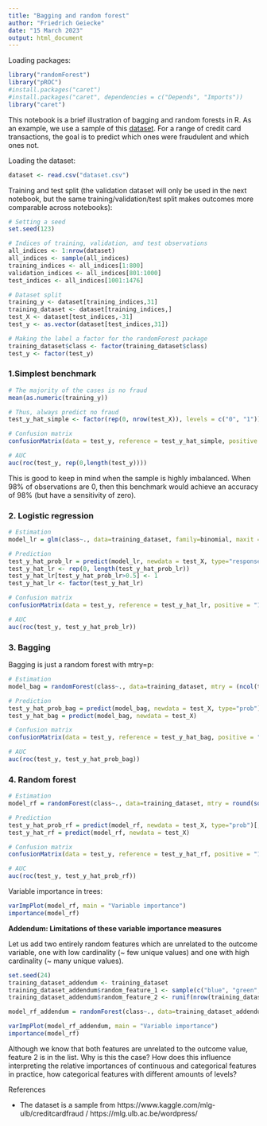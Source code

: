 ```yaml
---
title: "Bagging and random forest"
author: "Friedrich Geiecke"
date: "15 March 2023"
output: html_document
---
```


Loading packages:

```r
library("randomForest")
library("pROC")
#install.packages("caret")
#install.packages("caret", dependencies = c("Depends", "Imports"))
library("caret")
```

This notebook is a brief illustration of bagging and random forests in R. As an example, we use a sample of this [dataset](https://www.kaggle.com/mlg-ulb/creditcardfraud). For a range of credit card transactions, the goal is to predict which ones were fraudulent and which ones not.

Loading the dataset:

```r
dataset <- read.csv("dataset.csv")
```

Training and test split (the validation dataset will only be used in the next notebook, but the same training/validation/test split makes outcomes more comparable across notebooks):

```r
# Setting a seed
set.seed(123)

# Indices of training, validation, and test observations
all_indices <- 1:nrow(dataset)
all_indices <- sample(all_indices)
training_indices <- all_indices[1:800]
validation_indices <- all_indices[801:1000]
test_indices <- all_indices[1001:1476]

# Dataset split
training_y <- dataset[training_indices,31]
training_dataset <- dataset[training_indices,]
test_X <- dataset[test_indices,-31]
test_y <- as.vector(dataset[test_indices,31])

# Making the label a factor for the randomForest package
training_dataset$class <- factor(training_dataset$class)
test_y <- factor(test_y)
```


### 1.Simplest benchmark

```r
# The majority of the cases is no fraud
mean(as.numeric(training_y))

# Thus, always predict no fraud
test_y_hat_simple <- factor(rep(0, nrow(test_X)), levels = c("0", "1"))

# Confusion matrix
confusionMatrix(data = test_y, reference = test_y_hat_simple, positive = "1")

# AUC
auc(roc(test_y, rep(0,length(test_y))))
```

This is good to keep in mind when the sample is highly imbalanced. When 98% of observations are 0, then this benchmark would achieve an accuracy of 98% (but have a sensitivity of zero).


### 2. Logistic regression

```r
# Estimation
model_lr = glm(class~., data=training_dataset, family=binomial, maxit = 100)

# Prediction
test_y_hat_prob_lr = predict(model_lr, newdata = test_X, type="response")
test_y_hat_lr <- rep(0, length(test_y_hat_prob_lr))
test_y_hat_lr[test_y_hat_prob_lr>0.5] <- 1
test_y_hat_lr <- factor(test_y_hat_lr)

# Confusion matrix
confusionMatrix(data = test_y, reference = test_y_hat_lr, positive = "1")

# AUC
auc(roc(test_y, test_y_hat_prob_lr))
```


### 3. Bagging

Bagging is just a random forest with mtry=p:

```r
# Estimation
model_bag = randomForest(class~., data=training_dataset, mtry = (ncol(training_dataset)-1), importance=TRUE)

# Prediction
test_y_hat_prob_bag = predict(model_bag, newdata = test_X, type="prob")[,2]
test_y_hat_bag = predict(model_bag, newdata = test_X)

# Confusion matrix
confusionMatrix(data = test_y, reference = test_y_hat_bag, positive = "1")

# AUC
auc(roc(test_y, test_y_hat_prob_bag))
```


### 4. Random forest

```r
# Estimation
model_rf = randomForest(class~., data=training_dataset, mtry = round(sqrt(ncol(training_dataset)-1), 0), importance=TRUE)

# Prediction
test_y_hat_prob_rf = predict(model_rf, newdata = test_X, type="prob")[,2]
test_y_hat_rf = predict(model_rf, newdata = test_X)

# Confusion matrix
confusionMatrix(data = test_y, reference = test_y_hat_rf, positive = "1")

# AUC
auc(roc(test_y, test_y_hat_prob_rf))
```


Variable importance in trees:

```r
varImpPlot(model_rf, main = "Variable importance")
importance(model_rf)
```

__Addendum: Limitations of these variable importance measures__

Let us add two entirely random features which are unrelated to the outcome variable, one with low cardinality (~ few unique values) and one with high cardinality (~ many unique values).

```r
set.seed(24)
training_dataset_addendum <- training_dataset
training_dataset_addendum$random_feature_1 <- sample(c("blue", "green", "red"), nrow(training_dataset_addendum), replace = TRUE)
training_dataset_addendum$random_feature_2 <- runif(nrow(training_dataset_addendum))

model_rf_addendum = randomForest(class~., data=training_dataset_addendum, mtry = round(sqrt(ncol(training_dataset_addendum)-1), 0), importance=TRUE)
```

```r
varImpPlot(model_rf_addendum, main = "Variable importance")
importance(model_rf)
```

Although we know that both features are unrelated to the outcome value, feature 2 is in the list. Why is this the case? How does this influence interpreting the relative importances of continuous and categorical features in practice, how categorical features with different amounts of levels?


References

- The dataset is a sample from https://www.kaggle.com/mlg-ulb/creditcardfraud / https://mlg.ulb.ac.be/wordpress/
  


